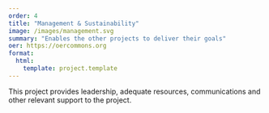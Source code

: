 ```yaml
---
order: 4
title: "Management & Sustainability"
image: /images/management.svg
summary: "Enables the other projects to deliver their goals"
oer: https://oercommons.org
format:
  html:
    template: project.template
---
```


This project provides leadership, adequate resources, communications and other relevant support to the project.